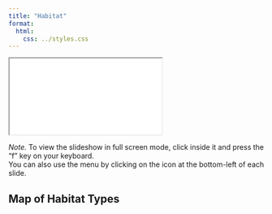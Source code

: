 ```yaml
---
title: "Habitat"
format:
  html:
    css: ../styles.css
---
```


<iframe class="slide-deck" src="./rabo_04_habitat.html" title="Habitat Slides">
</iframe>

*Note.* To view the slideshow in full screen mode, click inside it and press the "f" key on your keyboard.<br />
You can also use the menu by clicking on the icon at the bottom-left of each slide.

## Map of Habitat Types

